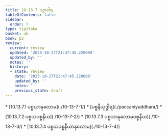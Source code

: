 ```yaml
---
title: 10.13.7 ပဉှာဝါရ
tableOfContents: false
sidebar:
  order: 7
type: tipitaka
basket: ab
book: p2
review:
  current: review
  updated: '2025-10-27T21:47:45.220009'
  updated_by: ''
  notes: ''
  history:
  - state: review
    date: '2025-10-27T21:47:45.220009'
    updated_by: ''
    notes: ''
    previous_state: draft
---
```



<ReviewStatus review={frontmatter.review} showDetails={true} />

<HypothesisAnnotation frontmatter={frontmatter} />

<DynamicBreadcrumb />



<TableOfContents book="p2" section="10.13.7">
* [10.13.7.1 ပစ္စယာနုလောမ](./10-13-7-1/)
* [ပစ္စနီယုဒ္ဓါရ](./paccaniyuddhara/)
* [10.13.7.2 ပစ္စယပစ္စနီယ](./10-13-7-2/)
* [10.13.7.3 ပစ္စယာနုလောမပစ္စနီယ](./10-13-7-3/)
* [10.13.7.4 ပစ္စယပစ္စနီယာနုလောမ](./10-13-7-4/)
</TableOfContents>